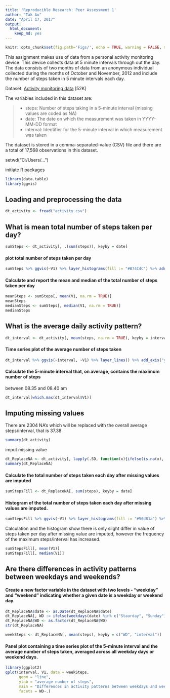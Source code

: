 ```yaml
---
title: 'Reproducible Research: Peer Assessment 1'
author: "Tak Au"
date: "April 17, 2017"
output: 
  html_document: 
    keep_md: yes
---
```


```r
knitr::opts_chunk$set(fig.path='Figs/', echo = TRUE, warning = FALSE, message = FALSE)
```

This assignment makes use of data from a personal activity monitoring device. This device collects data at 5 minute intervals through out the day. The data consists of two months of data from an anonymous individual collected during the months of October and November, 2012 and include the number of steps taken in 5 minute intervals each day.

Dataset: [Activity monitoring data](https://d396qusza40orc.cloudfront.net/repdata%2Fdata%2Factivity.zip) [52K]

The variables included in this dataset are:

>
* steps: Number of steps taking in a 5-minute interval (missing values are coded as NA)
* date: The date on which the measurement was taken in YYYY-MM-DD format
* interval: Identifier for the 5-minute interval in which measurement was taken

The dataset is stored in a comma-separated-value (CSV) file and there are a total of 17,568 observations in this dataset.


setwd("C:/Users/...")

initiate R packages
```r
library(data.table)
library(ggvis)
```

## Loading and preprocessing the data
```r
dt_activity <- fread("activity.csv")
```
## What is mean total number of steps taken per day?
```r
sumSteps <- dt_activity[, .(sum(steps)), keyby = date]
```

#### plot total number of steps taken per day
```r
sumSteps %>% ggvis(~V1) %>% layer_histograms(fill := "#B74C4C") %>% add_axis("x", title = "Total steps") %>% add_axis("y", title = "Frequency")
```
#### Calculate and report the mean and median of the total number of steps taken per day
```r
meanSteps <- sumSteps[, mean(V1, na.rm = TRUE)]
meanSteps
medianSteps <- sumSteps[, median(V1, na.rm = TRUE)]
medianSteps
```
## What is the average daily activity pattern?
```r
dt_interval <- dt_activity[, mean(steps, na.rm = TRUE), keyby = interval]
```

#### Time series plot of the average number of steps taken
```r
dt_interval %>% ggvis(~interval, ~V1) %>% layer_lines() %>% add_axis("y", title = "average number of steps")
```

#### Calculate the 5-minute interval that, on average, contains the maximum number of steps
between 08.35 and 08.40 am
```r
dt_interval[which.max(dt_interval$V1)]
```
## Imputing missing values
There are 2304 NA's which will be replaced with the overall average steps/interval, that is 37.38
```r
summary(dt_activity)
```
imput missing value
```r
dt_ReplaceNA <- dt_activity[, lapply(.SD, function(x){ifelse(is.na(x), 37.38, x)})]
summary(dt_ReplaceNA)
```
#### Calculate the total number of steps taken each day after missing values are imputed
```r
sumStepsFill <- dt_ReplaceNA[, sum(steps), keyby = date]
```
#### Histogram of the total number of steps taken each day after missing values are imputed. 
```r
sumStepsFill %>% ggvis(~V1) %>% layer_histograms(fill := "#56d81a") %>% add_axis("x", title = "Total steps after missing values are imputed") %>% add_axis("y", title = "Frequency")
```
Calculation and the histogram show there is only slight differ in value of steps taken per day after missing value are imputed, however the frequency of the maximum steps/interval has increased.
```r
sumStepsFill[, mean(V1)]
sumStepsFill[, median(V1)]
```
## Are there differences in activity patterns between weekdays and weekends?

#### Create a new factor variable in the dataset with two levels - "weekday" and "weekend" indicating whether a given date is a weekday or weekend day.
```r
dt_ReplaceNA$date <- as.Date(dt_ReplaceNA$date)
dt_ReplaceNA[, WD := ifelse(weekdays(date) %in% c("Staurday", "Sunday"), "weekend", "weekday")]
dt_ReplaceNA$WD <- as.factor(dt_ReplaceNA$WD)
str(dt_ReplaceNA)
```

```r
weekSteps <- dt_ReplaceNA[, mean(steps), keyby = c("WD", "interval")]
```

#### Panel plot containing a time series plot of the 5-minute interval and the average number of steps taken, averaged across all weekday days or weekend days.
```r
library(ggplot2)
qplot(interval, V1, data = weekSteps, 
      geom = "line", 
      ylab = "average number of steps",
      main = "Differences in activity patterns between weekdays and weekends",
      facets = WD~.)
```

